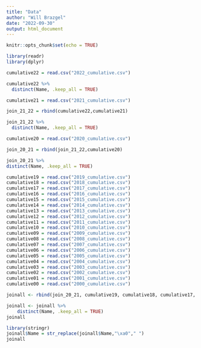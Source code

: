 ```yaml
---
title: "Data"
author: "Will Brazgel"
date: "2022-09-30"
output: html_document
---
```


```r
knitr::opts_chunk$set(echo = TRUE)
```

```r
library(readr)
library(dplyr)
```

```r
cumulative22 = read.csv("2022_cumulative.csv")
```

```r
cumulative22 %>% 
  distinct(Name, .keep_all = TRUE)
```

```r
cumulative21 = read.csv("2021_cumulative.csv")
```

```r
join_21_22 = rbind(cumulative22,cumulative21)
```

```r
join_21_22 %>% 
  distinct(Name, .keep_all = TRUE)
```

```r
cumulative20 = read.csv("2020_cumulative.csv")

```

```r
join_20_21 = rbind(join_21_22,cumulative20)
```


```r
join_20_21 %>%
distinct(Name, .keep_all = TRUE)
```

```r
cumulative19 = read.csv("2019_cumulative.csv")
cumulative18 = read.csv("2018_cumulative.csv")
cumulative17 = read.csv("2017_cumulative.csv")
cumulative16 = read.csv("2016_cumulative.csv")
cumulative15 = read.csv("2015_cumulative.csv")
cumulative14 = read.csv("2014_cumulative.csv")
cumulative13 = read.csv("2013_cumulative.csv")
cumulative12 = read.csv("2012_cumulative.csv")
cumulative11 = read.csv("2011_cumulative.csv")
cumulative10 = read.csv("2010_cumulative.csv")
cumulative09 = read.csv("2009_cumulative.csv")
cumulative08 = read.csv("2008_cumulative.csv")
cumulative07 = read.csv("2007_cumulative.csv")
cumulative06 = read.csv("2006_cumulative.csv")
cumulative05 = read.csv("2005_cumulative.csv")
cumulative04 = read.csv("2004_cumulative.csv")
cumulative03 = read.csv("2003_cumulative.csv")
cumulative02 = read.csv("2002_cumulative.csv")
cumulative01 = read.csv("2001_cumulative.csv")
cumulative00 = read.csv("2000_cumulative.csv")


```



```r
joinall <- rbind(join_20_21, cumulative19, cumulative18, cumulative17, cumulative16, cumulative15, cumulative14, cumulative13, cumulative12, cumulative11, cumulative10, cumulative09, cumulative08,cumulative07, cumulative06, cumulative05,cumulative04, cumulative03,cumulative02, cumulative01, cumulative00)
```



```r
joinall <- joinall %>%
    distinct(Name, .keep_all = TRUE)
joinall
```

```r


library(stringr)
joinall$Name = str_replace(joinall$Name,"\xa0"," ")
joinall
```

